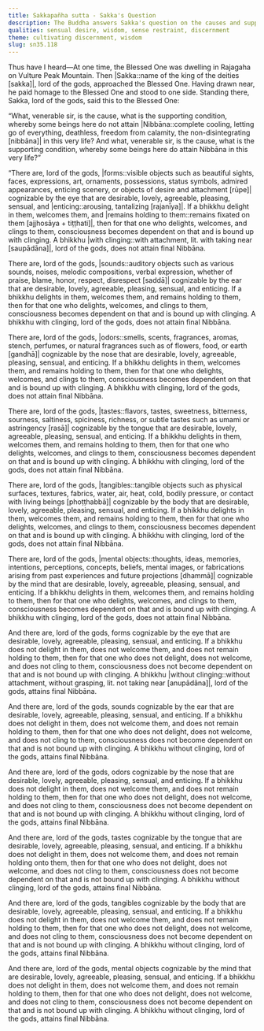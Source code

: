 ```yaml
---
title: Sakkapañha sutta - Sakka's Question
description: The Buddha answers Sakka's question on the causes and supporting conditions whereby some beings do not attain Nibbāna in this very life and some beings do attain Nibbāna in this very life.
qualities: sensual desire, wisdom, sense restraint, discernment
theme: cultivating discernment, wisdom
slug: sn35.118
---
```


Thus have I heard—At one time, the Blessed One was dwelling in Rajagaha on Vulture Peak Mountain. Then |Sakka::name of the king of the deities [sakka]|, lord of the gods, approached the Blessed One. Having drawn near, he paid homage to the Blessed One and stood to one side. Standing there, Sakka, lord of the gods, said this to the Blessed One:

“What, venerable sir, is the cause, what is the supporting condition, whereby some beings here do not attain |Nibbāna::complete cooling, letting go of everything, deathless, freedom from calamity, the non-disintegrating [nibbāna]| in this very life? And what, venerable sir, is the cause, what is the supporting condition, whereby some beings here do attain Nibbāna in this very life?”

“There are, lord of the gods, |forms::visible objects such as beautiful sights, faces, expressions, art, ornaments, possessions, status symbols, admired appearances, enticing scenery, or objects of desire and attachment [rūpe]| cognizable by the eye that are desirable, lovely, agreeable, pleasing, sensual, and |enticing::arousing, tantalizing [rajanīya]|. If a bhikkhu delight in them, welcomes them, and |remains holding to them::remains fixated on them [ajjhosāya + tiṭṭhati]|, then for that one who delights, welcomes, and clings to them, consciousness becomes dependent on that and is bound up with clinging. A bhikkhu |with clinging::with attachment, lit. with taking near [saupādāna]|, lord of the gods, does not attain final Nibbāna.

There are, lord of the gods, |sounds::auditory objects such as various sounds, noises, melodic compositions, verbal expression, whether of praise, blame, honor, respect, disrespect [saddā]| cognizable by the ear that are desirable, lovely, agreeable, pleasing, sensual, and enticing. If a bhikkhu delights in them, welcomes them, and remains holding to them, then for that one who delights, welcomes, and clings to them, consciousness becomes dependent on that and is bound up with clinging. A bhikkhu with clinging, lord of the gods, does not attain final Nibbāna.

There are, lord of the gods, |odors::smells, scents, fragrances, aromas, stench, perfumes, or natural fragrances such as of flowers, food, or earth [gandhā]| cognizable by the nose that are desirable, lovely, agreeable, pleasing, sensual, and enticing. If a bhikkhu delights in them, welcomes them, and remains holding to them, then for that one who delights, welcomes, and clings to them, consciousness becomes dependent on that and is bound up with clinging. A bhikkhu with clinging, lord of the gods, does not attain final Nibbāna.

There are, lord of the gods, |tastes::flavors, tastes, sweetness, bitterness, sourness, saltiness, spiciness, richness, or subtle tastes such as umami or astringency [rasā]| cognizable by the tongue that are desirable, lovely, agreeable, pleasing, sensual, and enticing. If a bhikkhu delights in them, welcomes them, and remains holding to them, then for that one who delights, welcomes, and clings to them, consciousness becomes dependent on that and is bound up with clinging. A bhikkhu with clinging, lord of the gods, does not attain final Nibbāna.

There are, lord of the gods, |tangibles::tangible objects such as physical surfaces, textures, fabrics, water, air, heat, cold, bodily pressure, or contact with living beings [phoṭṭhabbā]| cognizable by the body that are desirable, lovely, agreeable, pleasing, sensual, and enticing. If a bhikkhu delights in them, welcomes them, and remains holding to them, then for that one who delights, welcomes, and clings to them, consciousness becomes dependent on that and is bound up with clinging. A bhikkhu with clinging, lord of the gods, does not attain final Nibbāna.

There are, lord of the gods, |mental objects::thoughts, ideas, memories, intentions, perceptions, concepts, beliefs, mental images, or fabrications arising from past experiences and future projections [dhammā]| cognizable by the mind that are desirable, lovely, agreeable, pleasing, sensual, and enticing. If a bhikkhu delights in them, welcomes them, and remains holding to them, then for that one who delights, welcomes, and clings to them, consciousness becomes dependent on that and is bound up with clinging. A bhikkhu with clinging, lord of the gods, does not attain final Nibbāna.

And there are, lord of the gods, forms cognizable by the eye that are desirable, lovely, agreeable, pleasing, sensual, and enticing. If a bhikkhu does not delight in them, does not welcome them, and does not remain holding to them, then for that one who does not delight, does not welcome, and does not cling to them, consciousness does not become dependent on that and is not bound up with clinging. A bhikkhu |without clinging::without attachment, without grasping, lit. not taking near [anupādāna]|, lord of the gods, attains final Nibbāna.

And there are, lord of the gods, sounds cognizable by the ear that are desirable, lovely, agreeable, pleasing, sensual, and enticing. If a bhikkhu does not delight in them, does not welcome them, and does not remain holding to them, then for that one who does not delight, does not welcome, and does not cling to them, consciousness does not become dependent on that and is not bound up with clinging. A bhikkhu without clinging, lord of the gods, attains final Nibbāna.

And there are, lord of the gods, odors cognizable by the nose that are desirable, lovely, agreeable, pleasing, sensual, and enticing. If a bhikkhu does not delight in them, does not welcome them, and does not remain holding to them, then for that one who does not delight, does not welcome, and does not cling to them, consciousness does not become dependent on that and is not bound up with clinging. A bhikkhu without clinging, lord of the gods, attains final Nibbāna.

And there are, lord of the gods, tastes cognizable by the tongue that are desirable, lovely, agreeable, pleasing, sensual, and enticing. If a bhikkhu does not delight in them, does not welcome them, and does not remain holding onto them, then for that one who does not delight, does not welcome, and does not cling to them, consciousness does not become dependent on that and is not bound up with clinging. A bhikkhu without clinging, lord of the gods, attains final Nibbāna.

And there are, lord of the gods, tangibles cognizable by the body that are desirable, lovely, agreeable, pleasing, sensual, and enticing. If a bhikkhu does not delight in them, does not welcome them, and does not remain holding to them, then for that one who does not delight, does not welcome, and does not cling to them, consciousness does not become dependent on that and is not bound up with clinging. A bhikkhu without clinging, lord of the gods, attains final Nibbāna.

And there are, lord of the gods, mental objects cognizable by the mind that are desirable, lovely, agreeable, pleasing, sensual, and enticing. If a bhikkhu does not delight in them, does not welcome them, and does not remain holding to them, then for that one who does not delight, does not welcome, and does not cling to them, consciousness does not become dependent on that and is not bound up with clinging. A bhikkhu without clinging, lord of the gods, attains final Nibbāna.